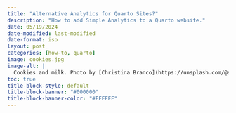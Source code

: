 ```yaml
---
title: "Alternative Analytics for Quarto Sites?"
description: "How to add Simple Analytics to a Quarto website."
date: 05/19/2024
date-modified: last-modified
date-format: iso
layout: post
categories: [how-to, quarto]
image: cookies.jpg
image-alt: |
  Cookies and milk. Photo by [Christina Branco](https://unsplash.com/@starvingartistfoodphotography?utm_content=creditCopyText&utm_medium=referral&utm_source=unsplash) on [Unsplash](https://unsplash.com/photos/stack-of-cookies-and-glass-of-milk-7P-wc2Z2Ujs?utm_content=creditCopyText&utm_medium=referral&utm_source=unsplash)
toc: true
title-block-style: default
title-block-banner: "#000000"
title-block-banner-color: "#FFFFFF"
---
```

